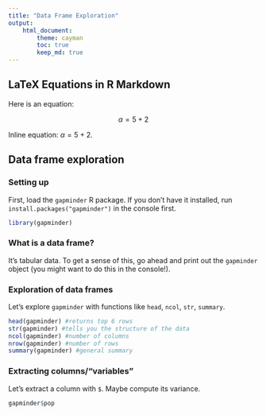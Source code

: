```yaml
---
title: "Data Frame Exploration"
output: 
    html_document:
        theme: cayman
        toc: true
        keep_md: true
---
```


## LaTeX Equations in R Markdown

Here is an equation:

$$\alpha = 5 + 2$$

Inline equation: $\alpha = 5 + 2$. 

## Data frame exploration

### Setting up

First, load the `gapminder` R package. If you don't have it installed, run `install.packages("gapminder")` in the console first.

```r
library(gapminder)
```

### What is a data frame?

It's tabular data. To get a sense of this, go ahead and print out the `gapminder` object (you might want to do this in the console!).

### Exploration of data frames

Let's explore `gapminder` with functions like `head`, `ncol`, `str`, `summary`.

```r
head(gapminder) #returns top 6 rows
str(gapminder) #tells you the structure of the data
ncol(gapminder) #number of columns
nrow(gapminder) #number of rows
summary(gapminder) #general summary
```


### Extracting columns/"variables"

Let's extract a column with `$`. Maybe compute its variance.

```r
gapminder$pop
```

